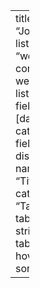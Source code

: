 ---
title: "Journal"
listing:
  id: "weeks"
  contents: 
    - weeks-listings.yaml
  fields: [date, title, categories] 
  field-display-names: 
    title: "Title"
    categories: "Tags"
  type: table  
  table-striped: true
  table-hover: true
  sort: date


---